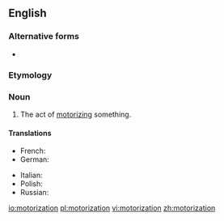 ==English==

===Alternative forms===
* {{l|en|motorisation}}

===Etymology===
{{suffix|motorize|ation|lang=en}}

===Noun===
{{en-noun}}

# The act of [[motorize|motorizing]] something.

====Translations====
{{trans-top|the act of motorizing something}}
* French: {{t+|fr|motorisation|f}}
* German: {{t|de|Motorisierung|f}}
{{trans-mid}}
* Italian: {{t+|it|motorizzazione|f}}
* Polish: {{t+|pl|motoryzacja|f}}
* Russian: {{t+|ru|моториза́ция|f}}
{{trans-bottom}}

[[io:motorization]]
[[pl:motorization]]
[[vi:motorization]]
[[zh:motorization]]